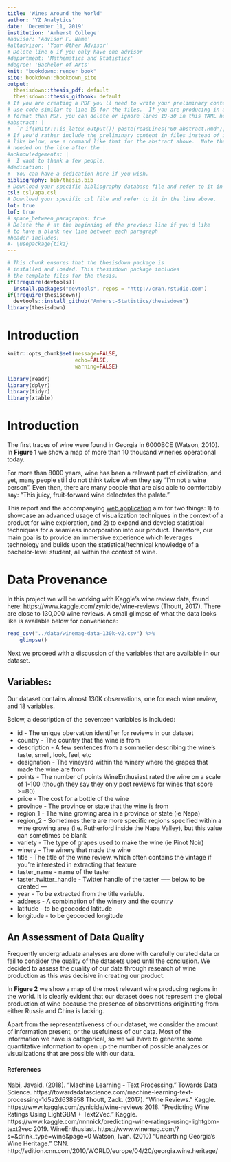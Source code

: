```yaml
---
title: 'Wines Around the World'
author: 'YZ Analytics'
date: 'December 11, 2019'
institution: 'Amherst College'
#advisor: 'Advisor F. Name'
#altadvisor: 'Your Other Advisor'
# Delete line 6 if you only have one advisor
#department: 'Mathematics and Statistics'
#degree: 'Bachelor of Arts'
knit: "bookdown::render_book"
site: bookdown::bookdown_site
output: 
  thesisdown::thesis_pdf: default
  thesisdown::thesis_gitbook: default
# If you are creating a PDF you'll need to write your preliminary content here or
# use code similar to line 19 for the files.  If you are producing in a different
# format than PDF, you can delete or ignore lines 19-30 in this YAML header.
#abstract: |
#  `r if(knitr:::is_latex_output()) paste(readLines("00-abstract.Rmd"), collapse = '\n  ')`
# If you'd rather include the preliminary content in files instead of inline
# like below, use a command like that for the abstract above.  Note that a tab is 
# needed on the line after the |.
#acknowledgements: |
#  I want to thank a few people.
#dedication: |
#  You can have a dedication here if you wish. 
bibliography: bib/thesis.bib
# Download your specific bibliography database file and refer to it in the line above.
csl: csl/apa.csl
# Download your specific csl file and refer to it in the line above.
lot: true
lof: true
# space_between_paragraphs: true
# Delete the # at the beginning of the previous line if you'd like
# to have a blank new line between each paragraph
#header-includes:
#- \usepackage{tikz}
---
```


<!--
Above is the YAML (YAML Ain't Markup Language) header that includes a lot of metadata used to produce the document.  Be careful with spacing in this header!

If you'd prefer to not include a Dedication, for example, simply delete lines 26 and 27 above or add a # before them to comment them out.  If you have other LaTeX packages you would like to include, delete the # before header-includes and list the packages after hyphens on new lines.

If you'd like to include a comment that won't be produced in your resulting file enclose it in a block like this.
-->

<!--
If you receive a duplicate label error after knitting, make sure to delete the index.Rmd file and then knit again.
-->

```r
# This chunk ensures that the thesisdown package is
# installed and loaded. This thesisdown package includes
# the template files for the thesis.
if(!require(devtools))
  install.packages("devtools", repos = "http://cran.rstudio.com")
if(!require(thesisdown))
  devtools::install_github("Amherst-Statistics/thesisdown")
library(thesisdown)
```

<!-- You'll need to include the order that you'd like Rmd files to appear in the _bookdown.yml file for
PDF files and also delete the # before rmd_files: there.  
-->

<!-- The {.unnumbered} option here means that the introduction will be "Chapter 0." You can also use {-} for no numbers
on chapters.
-->

# Introduction {.unnumbered}

```r
knitr::opts_chunk$set(message=FALSE,
                      echo=FALSE,
                      warning=FALSE)

library(readr)
library(dplyr)
library(tidyr)
library(xtable)
```

# Introduction

The first traces of wine were found in Georgia in 6000BCE (Watson, 2010). In **Figure 1** we show a map of more than 10 thousand wineries operational today.

\begin{figure}[htbp]
\centering
\includegraphics[width=0.8\columnwidth]{../assets/wineries.png}
\caption{Map of more than 10000 wineries present in our dataset.}
\end{figure}

For more than 8000 years, wine has been a relevant part of civilization, and yet, many people still do not think twice when they say "I'm not a wine person". Even then, there are many people that are also able to comfortably say: "This juicy, fruit-forward wine delectates the palate."

This report and the accompanying [web application](https://szablah.shinyapps.io/wine/) aim for two things: 1) to showcase an advanced usage of visualization techniques in the context of a product for wine exploration, and 2) to expand and develop statistical techniques for a seamless incorporation into our product. Therefore, our main goal is to provide an immersive experience which leverages technology and builds upon the statistical/technical knowledge of a bachelor-level student, all within the context of wine. 

# Data Provenance

In this project we will be working with Kaggle's wine review data, found here: https://www.kaggle.com/zynicide/wine-reviews (Thoutt, 2017). There are close to 130,000 wine reviews. A small glimpse of what the data looks like is available below for convenience: 

```r
read_csv("../data/winemag-data-130k-v2.csv") %>%
    glimpse()
```

Next we proceed with a discussion of the variables that are available in our dataset. 

## Variables:

Our dataset contains almost 130K observations, one for each wine review, and 18 variables. 

Below, a description of the seventeen variables is included: 

* id - The unique obervation identifier for reviews in our dataset
* country - The country that the wine is from
* description - A few sentences from a sommelier describing the wine's taste, smell, look, feel, etc
* designation - The vineyard within the winery where the grapes that made the wine are from
* points - The number of points WineEnthusiast rated the wine on a scale of 1-100 (though they say they only post reviews for wines that score >=80)
* price - The cost for a bottle of the wine
* province - The province or state that the wine is from
* region_1 - The wine growing area in a province or state (ie Napa)
* region_2 - Sometimes there are more specific regions specified within a wine growing area (i.e. Rutherford inside the Napa Valley), but this value can sometimes be blank
* variety - The type of grapes used to make the wine (ie Pinot Noir)
* winery - The winery that made the wine
* title - The title of the wine review, which often contains the vintage if you're interested in extracting that feature
* taster_name - name of the taster
* taster_twitter_handle - Twitter handle of the taster
----- below to be created --- 
* year - To be extracted from the title variable.
* address - A combination of the winery and the country
* latitude - to be geocoded latitude
* longitude - to be geocoded longitude 

## An Assessment of Data Quality

Frequently undergraduate analyses are done with carefully curated data or fail to consider the quality of the datasets used until the conclusion. We decided to assess the quality of our data through research of wine production as this was decisive in creating our product.

In **Figure 2** we show a map of the most relevant wine producing regions in the world. It is clearly evident that our dataset does not represent the global production of wine because the presence of observations originating from either Russia and China is lacking. 

\begin{figure}[htbp]
\centering
\includegraphics[width=0.8\columnwidth]{../assets/winerieswikipedia.jpg}
\caption{Map from wikipedia with most relevant wine regions. Note the difference between the figure generated from our dataset (Figure 1) and this map.}
\end{figure}

Apart from the representativeness of our dataset, we consider the amount of information present, or the usefulness of our data. Most of the information we have is categorical, so we will have to generate some quantitative information to open up the number of possible analyzes or visualizations that are possible with our data.

#### References 

Nabi, Javaid. (2018). "Machine Learning - Text Processing." Towards Data Science. https://towardsdatascience.com/machine-learning-text-processing-1d5a2d638958
Thoutt, Zack. (2017). "Wine Reviews." Kaggle. https://www.kaggle.com/zynicide/wine-reviews
2018. "Predicting Wine Ratings Using LightGBM + Text2Vec." Kaggle. https://www.kaggle.com/nnnnick/predicting-wine-ratings-using-lightgbm-text2vec
2019. WineEnthusiast. https://www.winemag.com/?s=&drink_type=wine&page=0
Watson, Ivan. (2010) "Unearthing Georgia's Wine Heritage." CNN. http://edition.cnn.com/2010/WORLD/europe/04/20/georgia.wine.heritage/
